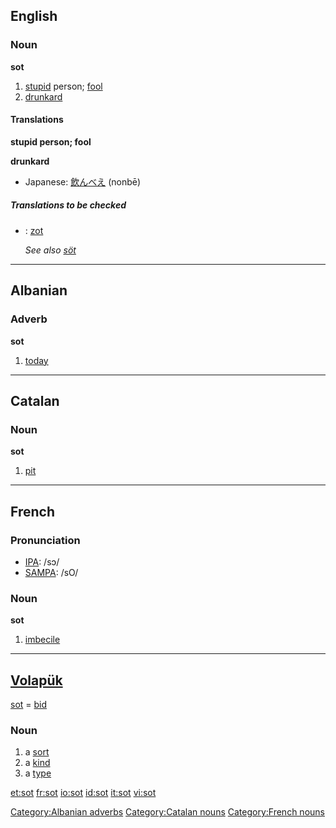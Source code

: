 ==English==

===Noun===
'''sot'''
#[[stupid]] person; [[fool]]
#[[drunkard]]

====Translations====
'''stupid person; fool'''
{{top}}
{{mid}}
{{bottom}}

'''drunkard'''
{{top}}
{{mid}}
*Japanese: [[飲んべえ]] (nonbē)
{{bottom}}

=====Translations to be checked=====
<!--Remove this section once all of the translations below have been moved into the tables above.-->
{{checktrans}}
*{{ttbc|Dutch}}: [[zot]] {{m}}
*;''See also [[söt]]''

----

==Albanian==
===Adverb===
'''sot'''

# [[today]]

[[Category:Albanian adverbs]]

----

==Catalan==
===Noun===
'''sot'''

# [[pit]]

[[Category:Catalan nouns]]

----

==French==

===Pronunciation===
*[[w:IPA|IPA]]: /sɔ/
*[[w:SAMPA|SAMPA]]: /sO/

===Noun===
{{fr-infl-noun|sm=sot|sf=sotte|pm=sots|pf=sottes|smp=sɔ|sfp=sɔt|pmp=sɔ|pfp=sɔt}}
'''sot'''

# [[imbecile]]

[[Category:French nouns]]

----

==[[Volapük]]== 
[[sot]] = [[bid]]

===Noun=== 
# a [[sort]]
# a [[kind]] 
# a [[type]]

[[et:sot]]
[[fr:sot]]
[[io:sot]]
[[id:sot]]
[[it:sot]]
[[vi:sot]]